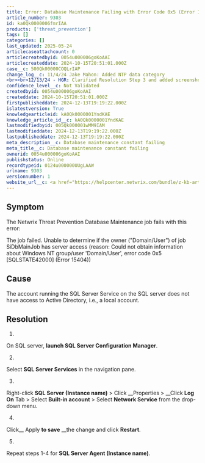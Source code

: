 ```yaml
---
title: Error: Database Maintenance Failing with Error Code 0x5 (Error 15404)
article_number: 9303
id: ka0Qk0000006fmrIAA
products: ['threat_prevention']
tags: []
categories: []
last_updated: 2025-05-24
articlecaseattachcount: 0
articlecreatedbyid: 0054u000006goKoAAI
articlecreateddate: 2024-10-15T20:51:01.000Z
case__c: 500Qk00000COQLrIAP
change_log__c: 11/4/24 Jake Mahon: Added NTP data category
<br><br>12/13/24 - HGR: Clarified Resolution Step 3 and added screenshot.
confidence_level__c: Not Validated
createdbyid: 0054u000006goKoAAI
createddate: 2024-10-15T20:51:01.000Z
firstpublisheddate: 2024-12-13T19:19:22.000Z
islatestversion: True
knowledgearticleid: kA0Qk0000001YndKAE
knowledge_article_id__c: kA0Qk0000001YndKAE
lastmodifiedbyid: 005Qk000001wMM9IAM
lastmodifieddate: 2024-12-13T19:19:22.000Z
lastpublisheddate: 2024-12-13T19:19:22.000Z
meta_description__c: Database maintenance constant failing
meta_title__c: Database maintenance constant failing
ownerid: 0054u000006goKoAAI
publishstatus: Online
recordtypeid: 0124u000000UUgLAAW
urlname: 9303
versionnumber: 1
website_url__c: <a href="https://helpcenter.netwrix.com/bundle/z-kb-articles-salesforce/page/kA0Qk0000001YndKAE.html" target="_blank">Open in a new window</a>
---
```


## Symptom

The Netwrix Threat Prevention Database Maintenance job fails with this error:

The job failed. Unable to determine if the owner ("Domain/User") of job SiDbMainJob has server access (reason: Could not obtain information about Windows NT group/user 'Domain/User', error code 0x5 \[SQLSTATE42000\] (Error 15404))

## Cause

The account running the SQL Server Service on the SQL server does not have access to Active Directory, i.e., a local account.

## Resolution

1.

On SQL server, __launch SQL Server Configuration Manager__.

2.

Select __SQL Server Services__ in the navigation pane.

3.

Right-click __SQL Server (Instance name)__ > Click __Properties > __Click __Log__ __On__ Tab > Select __Built-in account__ > Select __Network Service__ from the drop-down menu.

4.

Click__ Apply __to save__ __the change and click __Restart__.

5.

Repeat steps 1-4 for __SQL Server Agent (Instance name)__.